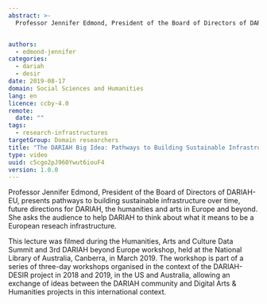 ```yaml
---
abstract: >-
  Professor Jennifer Edmond, President of the Board of Directors of DARIAH-EU, presents pathways to building sustainable infrastructure over time, future directions for DARIAH, the humanities and arts in Europe and beyond. She asks the audience to help DARIAH to think about what it means to be a European reseach infrastructure.


authors:
  - edmond-jennifer
categories:
  - dariah
  - desir
date: 2019-08-17
domain: Social Sciences and Humanities
lang: en
licence: ccby-4.0
remote:
  date: ""
tags:
  - research-infrastructures
targetGroup: Domain researchers
title: "The DARIAH Big Idea: Pathways to Building Sustainable Infrastructure Over Time"
type: video
uuid: c5cgo2pJ960Ywut6iouF4
version: 1.0.0
---
```


Professor Jennifer Edmond, President of the Board of Directors of DARIAH-EU, presents pathways to building sustainable infrastructure over time, future directions for DARIAH, the humanities and arts in Europe and beyond. She asks the audience to help DARIAH to think about what it means to be a European reseach infrastructure.

This lecture was filmed during the Humanities, Arts and Culture Data Summit and 3rd DARIAH beyond Europe workshop, held at the National Library of Australia, Canberra, in March 2019. The workshop is part of a series of three-day workshops organised in the context of the DARIAH-DESIR project in 2018 and 2019, in the US and Australia, allowing an exchange of ideas between the DARIAH community and Digital Arts & Humanities projects in this international context.

<VideoCard
  title="The DARIAH Big Idea"
  subtitle="Pathways to Building Sustainable Infrastructure Over Time"
  id="GRd0lDpuNIA"
  image="/assets/images/cms/resources/dariah-big-idea/jennifer-edmond.png"
/>

